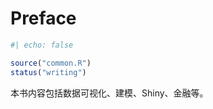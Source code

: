 # Preface {-}

```r
#| echo: false

source("common.R")
status("writing")
```

本书内容包括数据可视化、建模、Shiny、金融等。
